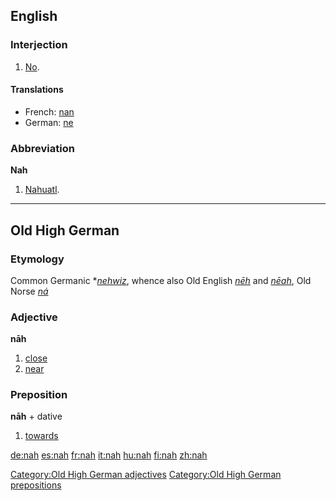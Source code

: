 ==English==

===Interjection===
{{en-intj}}

#{{informal}} [[no|No]].

====Translations====
{{top}}
*French: [[nan]]
*German: [[ne]]
{{bottom}}

===Abbreviation===
'''Nah'''

# [[Nahuatl]].

----

==Old High German==

===Etymology===
Common Germanic *''[[nehwiz]]'', whence also Old English ''[[nēh]]'' and ''[[nēah]]'', Old Norse ''[[ná]]''

===Adjective===
'''nāh'''

# [[close]]
# [[near]]

===Preposition===
'''nāh''' + dative

# [[towards]]

[[Category:Old High German adjectives]]
[[Category:Old High German prepositions]]

[[de:nah]]
[[es:nah]]
[[fr:nah]]
[[it:nah]]
[[hu:nah]]
[[fi:nah]]
[[zh:nah]]